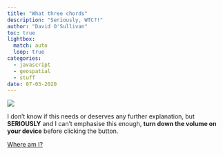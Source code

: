 ```yaml
---
title: "What three chords"
description: "Seriously, WTC?!"
author: "David O'Sullivan"
toc: true
lightbox:
  match: auto
  loop: true
categories:
  - javascript
  - geospatial
  - stuff
date: 07-03-2020
---
```


![](w3c.png)

I don't know if this needs or deserves any further explanation, but **SERIOUSLY** and I can't emphasise this enough, **turn down the volume on your device** before clicking the button.

[Where am I?](https://dosull.github.io/what3chords/what3chords-app/){.button-link target="_blank"}
